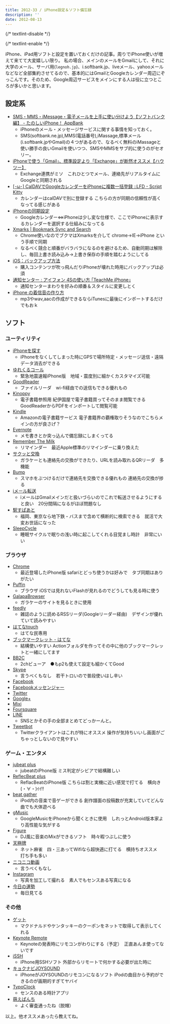 ```yaml
---
title: 2012-33 / iPhone設定＆ソフト備忘録
description: ''
date: 2012-08-13
---
```


{/* textlint-disable */}


{/* textlint-enable */}

iPhone、iPad用ソフトと設定を置いておくだけの記事。周りでiPhone使いが増えて来てて大変嬉しい限り。
私の場合、メインのメールをGmailにして、それに大学のメール、サーバ用(`legnoh.jp`)、i.softbank.jp、liveメール、yahooメールなどなど全部集約させてるので、基本的にはGmailとGoogleカレンダー周辺にぞっこんです。そのため、Google周辺サービスをメインにする人は役に立つところが多いかと思います。

## 設定系

- [SMS・MMS・iMessage・電子メールを上手に使い分けよう【ソフトバンク編】 - たのしいiPhone！ AppBank](http://www.appbank.net/2012/05/13/iphone-news/407782.php)
    - iPhoneのメール・メッセージサービスに関する事情を知っておく。
    - SMS(softbank.ne.jp),MMS(電話番号),iMassage,標準メール(i.softbank.jpやGmail)の４つがあるので、なるべく無料のiMassageと使い勝手の良いGmailを使いつつ、SMSやMMSをサブ的に使うのがセオリー。
- [iPhoneで使う「Gmail」、標準設定より「Exchange」が断然オススメ【ハウツー】](http://s-max.jp/archives/1142422.html)
    - Exchange連携がミソ　これひとつでメール、連絡先がリアルタイムにGoogleと同期される
- [[･ω･] CalDAVでGoogleカレンダーをiPhoneに複数一括登録 ::LFD - Script Kitty](http://www.lfd.jp/ScriptKitty/archives/2010/04/10160505.php)
    - カレンダーはcalDAVで別に登録する こちらの方が同期の信頼性が高くなってる感じがある
- [iPhoneの同期設定](https://www.google.com/calendar/b/0/iphoneselect)
    - Googleカレンダー⇔iPhoneは少し変な仕様で、ここでiPhoneに表示するカレンダーを選択する仕組みになってる
- [Xmarks | Bookmark Sync and Search](http://www.xmarks.com/)
    - Chrome使いなのでブクマはXmarksを介して chrome→IE→iPhone という手順で同期
    - なるべく競合と順番がバラバラになるのを避けるため、自動同期は解除し、毎回上書き読み込み→上書き保存の手順を踏むようにしてる
- [iOS：バックアップ方法](http://support.apple.com/kb/HT1766?viewlocale=ja_JP)
    - 購入コンテンツが吹っ飛んだりiPhoneが壊れた時用にバックアップは必須
- [通知センター : アイフォン 4Sの使い方 ｢TeachMe iPhone｣](http://www.teach-me.biz/iphone/notification.html)
    - 通知センターまわりを好みの順番＆スタイルに変更しとく
- [iPhone の着信音の作り方](http://iphoneac.com/beginner7.html)
    - mp3やwav,aacの作成ができるならiTunesに最後にインポートするだけでもおｋ

## ソフト

###  ユーティリティ

- [iPhoneを探す](http://itunes.apple.com/jp/app/id376101648)
    - iPhoneをなくしてしまった時にGPSで場所特定・メッセージ送信・遠隔データ消去ができる
- [ゆれくるコール](http://itunes.apple.com/jp/app/id398954883)
    - 緊急地震速報iPhone版　地域・震度別に細かくカスタマイズ可能
- [GoodReader](http://itunes.apple.com/jp/app/id306277111)
    - ファイルリーダ　wi-fi経由での送信もできる優れもの
- [Kinoppy](http://itunes.apple.com/jp/app/id434562274)
    - 電子書籍参照用 紀伊国屋で電子書籍買ってそのまま閲覧できる GoodReaderからPDFをインポートして閲覧可能
- [Kindle](http://itunes.apple.com/jp/app/id302584613)
    - Amazonの電子書籍サービス 電子書籍界の覇権取りそうなのでこちらメインの方が良さげ？
- [Evernote](http://itunes.apple.com/jp/app/id281796108)
    - メモ書きとか突っ込んで備忘録にしまくってる
- [Remember The Milk](http://itunes.apple.com/jp/app/id293561396)
    - リマインダー　最近Apple標準のリマインダーに乗り換えた
- [サクッと交換](http://itunes.apple.com/jp/app/id333204331)
    - ガラケーとも連絡先の交換ができたり、URLを読み取れるQRリーダ　多機能
- [Bump](http://itunes.apple.com/jp/app/id305479724)
    - スマホをぶつけるだけで連絡先を交換できる優れもの 連絡先の交換が捗る
- [iメール転送](http://itunes.apple.com/jp/app/id493881157)
    - iメールはGmailメインだと扱いづらいのでこれで転送させるようにすると良い　20分間隔になるがほぼ問題なし
- [駅すぱあと](http://itunes.apple.com/jp/app/id463431091)
    - 福岡、東京なら地下鉄・バスまで含めて横断的に検索できる　就活で大変お世話になった
- [SleepCycle](http://itunes.apple.com/jp/app/id320606217)
    - 睡眠サイクルで眠りの浅い時に起こしてくれる目覚まし時計　非常にいい

### ブラウザ

- [Chrome](http://itunes.apple.com/jp/app/id535886823)
    - 最近登場したiPhone版 safariとどっち使うかは好みで　タブ同期はありがたい
- [Puffin](http://itunes.apple.com/jp/app/id406239138)
    - ブラウザ iOSでは見れないFlashが見れるのでどうしても見る時に使う
- [GalapaBrowser](http://itunes.apple.com/jp/app/id403649072)
    - ガラケーのサイトを見るときに使用
- [feedly](http://itunes.apple.com/jp/app/id396069556)
    - 雑誌のように読めるRSSリーダ(Googleリーダー経由)　デザインが優れていて読みやすい
- [はてなtouch](http://itunes.apple.com/jp/app/id290464595)
    - はてな民専用
- [ブックマークレット - はてな](https://www.hatena.ne.jp/tool/bookmarklet)
    - 結構使いやすい Actionフォルダを作ってその中に他のブックマークレットと一緒にしてます
- [BB2C](http://itunes.apple.com/jp/app/id298820042)
    - 2chビューア　●もp2も使えて設定も細かくてGood
- [Skype](http://itunes.apple.com/jp/app/id304878510)
    - 言うべくもなし　若干トロいので普段使いはし辛い
- [Facebook](http://itunes.apple.com/jp/app/id284882215)
- [Facebookメッセンジャー](http://itunes.apple.com/jp/app/id454638411)
- [Twitter](http://itunes.apple.com/jp/app/id333903271)
- [Google+](http://itunes.apple.com/jp/app/id447119634)
- [Mixi](http://itunes.apple.com/us/app/id285951864)
- [Foursquare](http://itunes.apple.com/jp/app/id306934924)
- [LINE](http://itunes.apple.com/jp/app/id443904275)
    - SNSとかその手の全部まとめてどっかーんと。
- [Tweetbot](http://itunes.apple.com/jp/app/id428851691)
    - Twitterクライアントはこれが特にオススメ 操作が気持ちいいし画面がごちゃっとしないので見やすい

### ゲーム・エンタメ

- [jubeat plus](http://itunes.apple.com/jp/app/id395192484)
    - jubeatのiPhone版 ミス判定がシビアで結構難しい
- [ReflecBeat plus](http://itunes.apple.com/jp/app/id472140433)
    - ReflacBeatのiPhone版 こちらは割と実機に近い感覚で打てる　横向き(・∀・)ｲｲ!!
- [beat gather](http://itunes.apple.com/jp/app/id467027855)
    - iPod内の音楽で音ゲーができる 創作譜面の投稿数が充実していてどんな曲でも大体遊べる
- [gMusic](http://itunes.apple.com/jp/app/id472342018)
    - GoogleMusicをiPhoneから聞くときに使用　しれっとAndroid版本家より高性能な気がする
- [Figure](http://itunes.apple.com/jp/app/id511269223)
    - DJ風に音楽のMixができるソフト　時々暇つぶしに使う
- [天極牌](http://itunes.apple.com/jp/app/id448114302)
    - ネット麻雀　四・三あってWifiなら超快適に打てる　横持ちオススメ　打ち手も多い
- [ニコニコ動画](http://itunes.apple.com/jp/app/id307764057)
    - 言うべくもなし
- [Instagram](http://itunes.apple.com/jp/app/id389801252)
    - 写真を加工して撮れる　素人でもセンスある写真になる
- [今日の運勢](http://itunes.apple.com/jp/app/id490516032)
    - 毎日見てる

### その他

- [ゲット](http://itunes.apple.com/jp/app/id372962341)
    - マクドナルドやケンタッキーのクーポンをネットで取得して表示してくれる
- [Keynote Remote](http://itunes.apple.com/jp/app/id300719251)
    - Keynoteの発表時にリモコンがわりにする（予定）　正直あんま使ってないです
- [iSSH](http://itunes.apple.com/jp/app/id287765826)
    - iPhone用SSHソフト 外部からリモートで何かする必要が出た時に
- [キョクナビJOYSOUND](http://itunes.apple.com/jp/app/id502359087)
    - iPhoneがJOYSOUNDのリモコンになるソフト iPodの曲目から予約ができるのが画期的すぎてヤバイ
- [TypoClock](http://itunes.apple.com/jp/app/id377855507)
    - センスのある時計アプリ
- [萌えぱんち](http://itunes.apple.com/jp/app/id387142688)
    - よく審査通ったね（脱帽）

以上。他オススメあったら教えてね。
